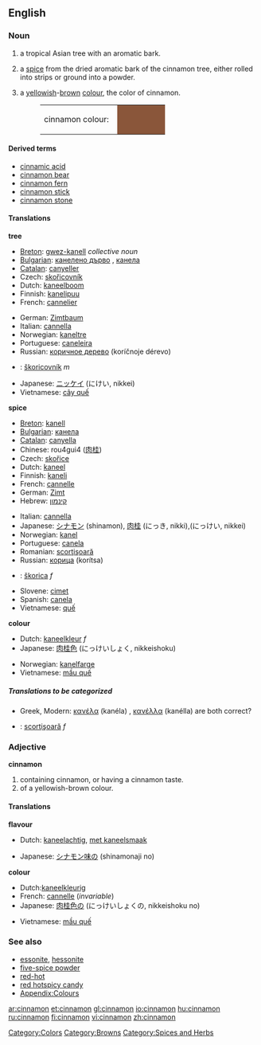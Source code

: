 {{wikipedia}}
==English==
===Noun===
{{en-noun|s|-}}

#{{countable}} a tropical Asian tree with an aromatic bark.
#{{uncountable}} a [[spice]] from the dried aromatic bark of the cinnamon tree, either rolled into strips or ground into a powder.
#{{countable}} a [[yellow]]ish-[[brown]] [[color|colour]], the color of cinnamon.
#:<table><tr><td>cinnamon colour: &nbsp;</td><td bgcolor="#8A563A" width="80">&nbsp; </td></tr></table>

====Derived terms====
*[[cinnamic acid]]
*[[cinnamon bear]]
*[[cinnamon fern]]
*[[cinnamon stick]]
*[[cinnamon stone]]

====Translations====
'''tree'''
{{top}}
*[[Breton]]: [[gwez-kanell]] ''collective noun''
*[[Bulgarian]]: [[канелено дърво]] {{n}}, [[канела]] {{f}}
*[[Catalan]]: [[canyeller]] {{m}}
*Czech: [[skořicovník]]  {{m}}
*Dutch: [[kaneelboom]] {{m}}
*Finnish: [[kanelipuu]]
*French: [[cannelier]] {{m}}
{{mid}}
*German: [[Zimtbaum]] {{m}}
*Italian: [[cannella]] {{f}}
*Norwegian: [[kaneltre]] {{n}}
*Portuguese: [[caneleira]] {{f}}
*Russian: [[коричное дерево]] (koríčnoje dérevo) {{n}}
*{{ttbc|Slovak}}: [[škoricovník]] ''m''
*Japanese: [[ニッケイ]] (にけい, nikkei)
*Vietnamese: [[cây quế]] 
{{bottom}}

'''spice'''
{{top}}
*[[Breton]]: [[kanell]] {{m}}
*[[Bulgarian]]: [[канела]] {{f}}
*[[Catalan]]: [[canyella]] {{f}}
*Chinese: rou4gui4 ([[肉]][[桂]])
*Czech: [[skořice]] {{f}} 
*Dutch: [[kaneel]] {{m}} 
*Finnish: [[kaneli]]
*French: [[cannelle]] {{f}}
*German: [[Zimt]] {{m}}
*Hebrew: [[קינמון]]
{{mid}}
*Italian: [[cannella]] {{f}}
*Japanese: [[シナモン]] (shinamon), [[肉桂]] (にっき, nikki),(にっけい, nikkei)
*Norwegian: [[kanel]]
*Portuguese: [[canela#Portuguese|canela]] {{f}}
*Romanian: [[scorţişoară]]
*Russian: [[корица]] (korítsa) {{f}}
*{{ttbc|Slovak}}: [[škorica]] ''f''
*Slovene: [[cimet]] {{m}}
*Spanish: [[canela#Spanish|canela]] {{f}}
*Vietnamese: [[quế]] 
{{bottom}}

'''colour'''
{{top}}
*Dutch: [[kaneelkleur]] ''f'' 
*Japanese: [[肉桂色]] (にっけいしょく, nikkeishoku)
{{mid}}
*Norwegian: [[kanelfarge]] {{m}}
*Vietnamese: [[mầu quế]] 
{{bottom}}

=====Translations to be categorized=====
{{checktrans}}
<!--Remove this section once all of the translations below have been moved into the tables above.-->
*Greek, Modern: [[κανέλα]] (kanéla) {{f}}, [[κανέλλα]] (kanélla) {{f}} are both correct?
*{{ttbc|Romanian}}: [[scorţişoară]] ''f''

===Adjective===
'''cinnamon'''
#containing cinnamon, or having a cinnamon taste.
#of a yellowish-brown colour.

====Translations====
'''flavour'''
{{top}}
*Dutch: [[kaneelachtig]], [[met kaneelsmaak]]
{{mid}}
*Japanese: [[シナモン味]]の (shinamonaji no)
{{bottom}}

'''colour'''
{{top}}
*Dutch:[[kaneelkleurig]]
*French: [[cannelle]] (''invariable'')
*Japanese: [[肉桂色]]の (にっけいしょくの, nikkeishoku no)
{{mid}}
*Vietnamese: [[mầu quế]]
{{bottom}}

===See also===
*[[essonite]], [[hessonite]]
*[[five-spice powder]]
*[[red-hot]]
*[[red hotspicy candy]]
*[[Wiktionary_Appendix:Colours|Appendix:Colours]]

[[Category:Colors]]
[[Category:Browns]]
[[Category:Spices and Herbs]]

[[ar:cinnamon]]
[[et:cinnamon]]
[[gl:cinnamon]]
[[io:cinnamon]]
[[hu:cinnamon]]
[[ru:cinnamon]]
[[fi:cinnamon]]
[[vi:cinnamon]]
[[zh:cinnamon]]